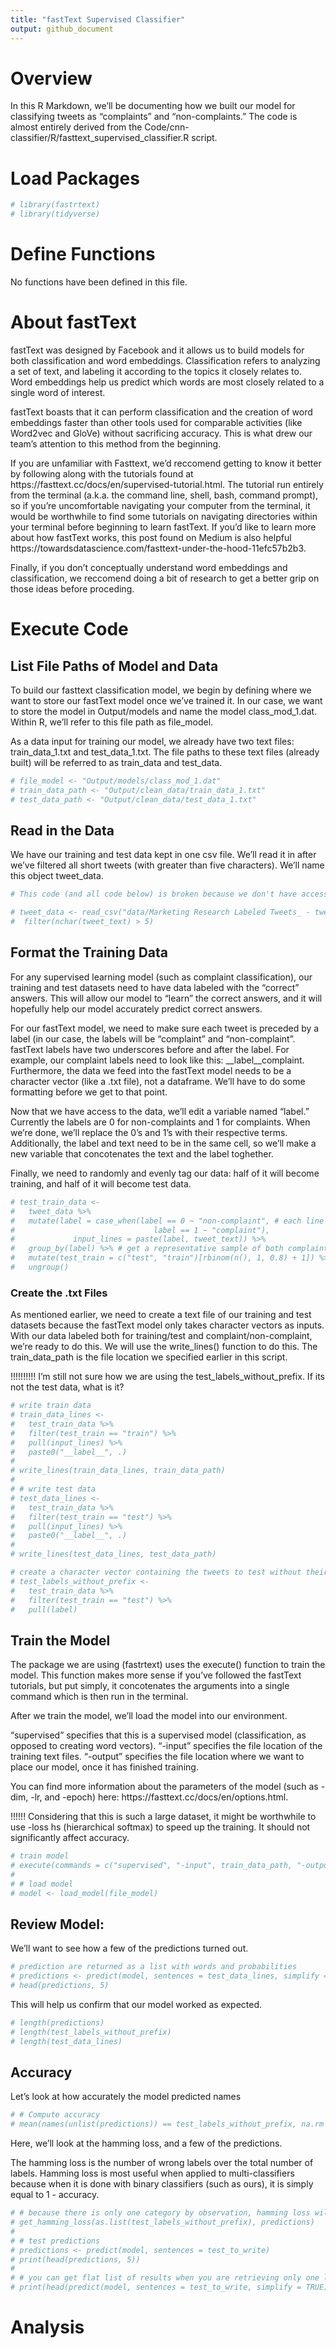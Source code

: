 ```yaml
---
title: "fastText Supervised Classifier"
output: github_document
---
```


# Overview
In this R Markdown, we'll be documenting how we built our model for classifying tweets as "complaints" and "non-complaints." The code is almost entirely derived from the Code/cnn-classifier/R/fasttext_supervised_classifier.R script. 

# Load Packages
```r
# library(fastrtext)
# library(tidyverse)
```

# Define Functions
No functions have been defined in this file. 

# About fastText
fastText was designed by Facebook and it allows us to build models for both classification and word embeddings. Classification refers to analyzing a set of text, and labeling it according to the topics it closely relates to. Word embeddings help us predict which words are most closely related to a single word of interest. 

fastText boasts that it can perform classification and the creation of word embeddings faster than other tools used for comparable activities (like Word2vec and GloVe) without sacrificing accuracy. This is what drew our team's attention to this method from the beginning.

If you are unfamiliar with Fasttext, we'd reccomend getting to know it better by following along with the tutorials found at https://fasttext.cc/docs/en/supervised-tutorial.html. The tutorial run entirely from the terminal (a.k.a. the command line, shell, bash, command prompt), so if you're uncomfortable navigating your computer from the terminal, it would be worthwhile to find some tutorials on navigating directories within your terminal before beginning to learn fastText. If you'd like to learn more about how fastText works, this post found on Medium is also helpful https://towardsdatascience.com/fasttext-under-the-hood-11efc57b2b3.

Finally, if you don't conceptually understand word embeddings and classification, we reccomend doing a bit of research to get a better grip on those ideas before proceding. 

# Execute Code

## List File Paths of Model and Data
To build our fasttext classification model, we begin by defining where we want to store our fastText model once we've trained it. In our case, we want to store the model in Output/models and name the model class_mod_1.dat. Within R, we'll refer to this file path as file_model. 

As a data input for training our model, we already have two text files: train_data_1.txt and test_data_1.txt. The file paths to these text files (already built) will be referred to as train_data and test_data.


```r
# file_model <- "Output/models/class_mod_1.dat"
# train_data_path <- "Output/clean_data/train_data_1.txt"
# test_data_path <- "Output/clean_data/test_data_1.txt"
```

## Read in the Data
We have our training and test data kept in one csv file. We'll read it in after we've filtered all short tweets (with greater than five characters). We'll name this object tweet_data.
```r
# This code (and all code below) is broken because we don't have access to a tweet_sample_5k_full.csv file. 

# tweet_data <- read_csv("data/Marketing Research Labeled Tweets_ - tweet_sample_5k_FULL.csv") %>%  
#  filter(nchar(tweet_text) > 5)
```

## Format the Training Data
For any supervised learning model (such as complaint classification), our training and test datasets need to have data labeled with the "correct" answers. This will allow our model to "learn" the correct answers, and it will hopefully help our model accurately predict correct answers. 

For our fastText model, we need to make sure each tweet is preceded by a label (in our case, the labels will be "complaint" and "non-complaint". fastText labels have two underscores before and after the label. For example, our complaint labels need to look like this: __label__complaint. Furthermore, the data we feed into the fastText model needs to be a character vector (like a .txt file), not a dataframe. We'll have to do some formatting before we get to that point.

Now that we have access to the data, we'll edit a variable named "label." Currently the labels are 0 for non-complaints and 1 for complaints. When we're done, we'll replace the 0's and 1's with their respective terms. Additionally, the label and text need to be in the same cell, so we'll make a new variable that concotenates the text and the label toghether. 

Finally, we need to randomly and evenly tag our data: half of it will become training, and half of it will become test data.

```r
# test_train_data <- 
#   tweet_data %>% 
#   mutate(label = case_when(label == 0 ~ "non-complaint", # each line (tweet) is preceded by a label to be predicted
#                               label == 1 ~ "complaint"),
#             input_lines = paste(label, tweet_text)) %>% 
#   group_by(label) %>% # get a representative sample of both complaints and non complaints
#   mutate(test_train = c("test", "train")[rbinom(n(), 1, 0.8) + 1]) %>% # assign test train splits
#   ungroup()
```

### Create the .txt Files
As mentioned earlier, we need to create a text file of our training and test datasets because the fastText model only takes character vectors as inputs. With our data labeled both for training/test and complaint/non-complaint, we're ready to do this. We will use the write_lines() function to do this. The train_data_path is the file location we specified earlier in this script. 

!!!!!!!!!! I'm still not sure how we are using the test_labels_without_prefix. If its not the test data, what is it?

```r
# write train data
# train_data_lines <- 
#   test_train_data %>% 
#   filter(test_train == "train") %>% 
#   pull(input_lines) %>% 
#   paste0("__label__", .)
# 
# write_lines(train_data_lines, train_data_path)
# 
# # write test data
# test_data_lines <- 
#   test_train_data %>% 
#   filter(test_train == "test") %>% 
#   pull(input_lines) %>% 
#   paste0("__label__", .)
# 
# write_lines(test_data_lines, test_data_path)

# create a character vector containing the tweets to test without their labels
# test_labels_without_prefix <- 
#   test_train_data %>% 
#   filter(test_train == "test") %>% 
#   pull(label)
```

## Train the Model
The package we are using (fastrtext) uses the execute() function to train the model. This function makes more sense if you've followed the fastText tutorials, but put simply, it concotenates the arguments into a single command which is then run in the terminal. 

After we train the model, we'll load the model into our environment.


"supervised" specifies that this is a supervised model (classification, as opposed to creating word vectors). 
"-input" specifies the file location of the training text files.
"-output" specifies the file location where we want to place our model, once it has finished training.

You can find more information about the parameters of the model (such as -dim, -lr, and -epoch) here: https://fasttext.cc/docs/en/options.html.

!!!!!! Considering that this is such a large dataset, it might be worthwhile to use -loss hs (hierarchical softmax) to speed up the training. It should not significantly affect accuracy. 

```r
# train model
# execute(commands = c("supervised", "-input", train_data_path, "-output", file_model, "-dim", 20, "-lr", 1, "-epoch", 20, "-wordNgrams", 2, "-verbose", 1))
# 
# # load model
# model <- load_model(file_model)
```

## Review Model:
We'll want to see how a few of the predictions turned out. 
```r
# prediction are returned as a list with words and probabilities
# predictions <- predict(model, sentences = test_data_lines, simplify = TRUE, unlock_empty_predictions = TRUE)
# head(predictions, 5)
```

This will help us confirm that our model worked as expected.
```r
# length(predictions)
# length(test_labels_without_prefix)
# length(test_data_lines)
```

## Accuracy
Let's look at how accurately the model predicted names
```r
# # Compute accuracy
# mean(names(unlist(predictions)) == test_labels_without_prefix, na.rm = TRUE)
```

Here, we'll look at the hamming loss, and a few of the predictions.

The hamming loss is the number of wrong labels over the total number of labels. Hamming loss is most useful when applied to multi-classifiers because when it is done with binary classifiers (such as ours), it is simply equal to 1 - accuracy.
```r
# # because there is only one category by observation, hamming loss will be the same
# get_hamming_loss(as.list(test_labels_without_prefix), predictions)
# 
# # test predictions
# predictions <- predict(model, sentences = test_to_write)
# print(head(predictions, 5))
# 
# # you can get flat list of results when you are retrieving only one label per observation
# print(head(predict(model, sentences = test_to_write, simplify = TRUE)))
```


# Analysis
